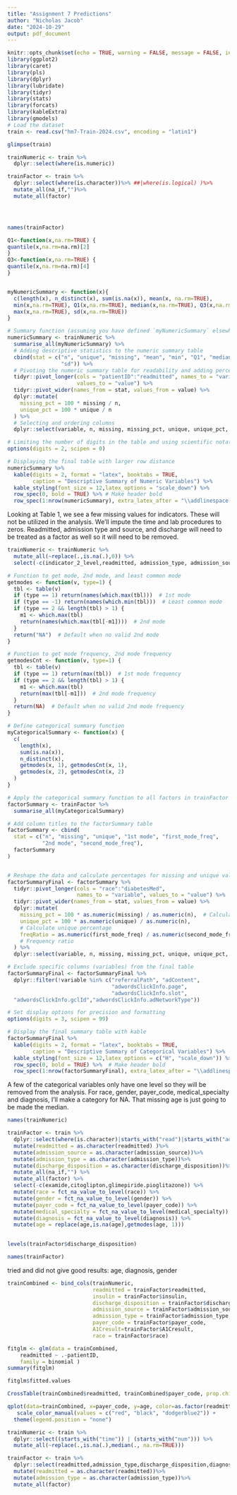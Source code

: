 ```yaml
---
title: "Assignment 7 Predictions"
author: "Nicholas Jacob"
date: "2024-10-29"
output: pdf_document
---
```


```r
knitr::opts_chunk$set(echo = TRUE, warning = FALSE, message = FALSE, include = FALSE)
library(ggplot2)
library(caret)
library(pls)
library(dplyr)
library(lubridate)
library(tidyr)
library(stats)
library(forcats)
library(kableExtra)
library(gmodels)
# Load the dataset
train <- read.csv("hm7-Train-2024.csv", encoding = "latin1")

glimpse(train)

trainNumeric <- train %>% 
  dplyr::select(where(is.numeric))

trainFactor <- train %>% 
  dplyr::select(where(is.character))%>% ##|where(is.logical) )%>%
  mutate_all(na_if,"")%>%
  mutate_all(factor)




names(trainFactor)
```

```r
Q1<-function(x,na.rm=TRUE) {
quantile(x,na.rm=na.rm)[2]
}
Q3<-function(x,na.rm=TRUE) {
quantile(x,na.rm=na.rm)[4]
}


myNumericSummary <- function(x){
  c(length(x), n_distinct(x), sum(is.na(x)), mean(x, na.rm=TRUE),
  min(x,na.rm=TRUE), Q1(x,na.rm=TRUE), median(x,na.rm=TRUE), Q3(x,na.rm=TRUE),
  max(x,na.rm=TRUE), sd(x,na.rm=TRUE))
}
```


```r

# Summary function (assuming you have defined `myNumericSummary` elsewhere in your code)
numericSummary <- trainNumeric %>%
  summarise_all(myNumericSummary) %>%
  # Adding descriptive statistics to the numeric summary table
  cbind(stat = c("n", "unique", "missing", "mean", "min", "Q1", "median", "Q3", "max",
                 "sd")) %>%
  # Pivoting the numeric summary table for readability and adding percentage calculations
  tidyr::pivot_longer(cols = "patientID":"readmitted", names_to = "variable", 
                      values_to = "value") %>%
  tidyr::pivot_wider(names_from = stat, values_from = value) %>%
  dplyr::mutate(
    missing_pct = 100 * missing / n,
    unique_pct = 100 * unique / n
  ) %>%
  # Selecting and ordering columns
  dplyr::select(variable, n, missing, missing_pct, unique, unique_pct, everything())

# Limiting the number of digits in the table and using scientific notation
options(digits = 2, scipen = 0)
```

```r

# Displaying the final table with larger row distance
numericSummary %>%  
  kable(digits = 2, format = "latex", booktabs = TRUE, 
        caption = "Descriptive Summary of Numeric Variables") %>%
  kable_styling(font_size = 12,latex_options = "scale_down") %>%
  row_spec(0, bold = TRUE) %>% # Make header bold
  row_spec(1:nrow(numericSummary), extra_latex_after = "\\addlinespace[0.5em]")
```
Looking at Table 1, we see a few missing values for indicators.  These will not be utilized in the analysis.  We'll impute the time and lab procedures to zeros. Readmitted, admission type and source, and discharge will need to be treated as a factor as well so it will need to be removed.
```r
trainNumeric <- trainNumeric %>%
  mutate_all(~replace(.,is.na(.),0)) %>%
  select(-c(indicator_2_level,readmitted, admission_type, admission_source, discharge_disposition))
```
```r
# Function to get mode, 2nd mode, and least common mode
getmodes <- function(v, type=1) {
  tbl <- table(v)
  if (type == 1) return(names(which.max(tbl)))  # 1st mode
  if (type == -1) return(names(which.min(tbl)))  # Least common mode
  if (type == 2 && length(tbl) > 1) {
    m1 <- which.max(tbl)
    return(names(which.max(tbl[-m1])))  # 2nd mode
  }
  return("NA")  # Default when no valid 2nd mode
}

# Function to get mode frequency, 2nd mode frequency
getmodesCnt <- function(v, type=1) {
  tbl <- table(v)
  if (type == 1) return(max(tbl))  # 1st mode frequency
  if (type == 2 && length(tbl) > 1) {
    m1 <- which.max(tbl)
    return(max(tbl[-m1]))  # 2nd mode frequency
  }
  return(NA)  # Default when no valid 2nd mode frequency
}
```

```r
# Define categorical summary function
myCategoricalSummary <- function(x) {
  c(
    length(x),
    sum(is.na(x)),
    n_distinct(x),
    getmodes(x, 1), getmodesCnt(x, 1),
    getmodes(x, 2), getmodesCnt(x, 2)
  )
}

# Apply the categorical summary function to all factors in trainFactor
factorSummary <- trainFactor %>%
  summarise_all(myCategoricalSummary)

# Add column titles to the factorSummary table
factorSummary <- cbind(
  stat = c("n", "missing", "unique", "1st mode", "first_mode_freq",
           "2nd mode", "second_mode_freq"),
  factorSummary
)


# Reshape the data and calculate percentages for missing and unique values
factorSummaryFinal <- factorSummary %>%
  tidyr::pivot_longer(cols = "race":"diabetesMed", 
                      names_to = "variable", values_to = "value") %>%
  tidyr::pivot_wider(names_from = stat, values_from = value) %>%
  dplyr::mutate(
    missing_pct = 100 * as.numeric(missing) / as.numeric(n),  # Calculate missing percentage
    unique_pct = 100 * as.numeric(unique) / as.numeric(n),  
    # Calculate unique percentage
    freqRatio = as.numeric(first_mode_freq) / as.numeric(second_mode_freq)  
    # Frequency ratio
  ) %>%
  dplyr::select(variable, n, missing, missing_pct, unique, unique_pct, freqRatio, everything())

# Exclude specific columns (variables) from the final table
factorSummaryFinal <- factorSummaryFinal %>%
  dplyr::filter(!variable %in% c("referralPath", "adContent", 
                                 "adwordsClickInfo.page", 
                                 "adwordsClickInfo.slot", 
  "adwordsClickInfo.gclId","adwordsClickInfo.adNetworkType"))

# Set display options for precision and formatting
options(digits = 3, scipen = 99)
```

```r
# Display the final summary table with kable
factorSummaryFinal %>% 
  kable(digits = 2, format = "latex", booktabs = TRUE, 
        caption = "Descriptive Summary of Categorical Variables") %>%
  kable_styling(font_size = 12,latex_options = c("H", "scale_down")) %>%
  row_spec(0, bold = TRUE) %>%  # Make header bold
  row_spec(1:nrow(factorSummaryFinal), extra_latex_after = "\\addlinespace[0.25em]") 

```
 A few of the categorical variables only have one level so they will be removed from the analysis.  For race, gender, payer_code, medical_specialty and diagnosis, I'll make a category for NA.  That missing age is just going to be made the median.
```r
names(trainNumeric)
```
```r


trainFactor <- train %>% 
  dplyr::select(where(is.character)|starts_with("read")|starts_with("admis")|starts_with("discha"))%>% 
  mutate(readmitted = as.character(readmitted) )%>%
  mutate(admission_source = as.character(admission_source))%>%
  mutate(admission_type = as.character(admission_type))%>%
  mutate(discharge_disposition = as.character(discharge_disposition))%>%
  mutate_all(na_if,"") %>%
  mutate_all(factor) %>%
  select(-c(examide,citoglipton,glimepiride.pioglitazone)) %>%
  mutate(race = fct_na_value_to_level(race)) %>%
  mutate(gender = fct_na_value_to_level(gender)) %>%
  mutate(payer_code = fct_na_value_to_level(payer_code)) %>%
  mutate(medical_specialty = fct_na_value_to_level(medical_specialty)) %>%
  mutate(diagnosis = fct_na_value_to_level(diagnosis)) %>%
  mutate(age = replace(age,is.na(age),getmodes(age, 1)))
  
```
```r
levels(trainFactor$discharge_disposition) 
```
 

```r
names(trainFactor)
```

tried and did not give good results: age, diagnosis, gender

```r
trainCombined <- bind_cols(trainNumeric,
                           readmitted = trainFactor$readmitted, 
                           insulin = trainFactor$insulin,
                           discharge_disposition = trainFactor$discharge_disposition, 
                           admission_source = trainFactor$admission_source,
                           admission_type = trainFactor$admission_type,
                           payer_code = trainFactor$payer_code, 
                           A1Cresult=trainFactor$A1Cresult,
                           race = trainFactor$race)

fitglm <- glm(data = trainCombined, 
    readmitted ~ .-patientID, 
    family = binomial )
summary(fitglm)

```
```r
fitglm$fitted.values
```


```r

CrossTable(trainCombined$readmitted, trainCombined$payer_code, prop.chisq=F, prop.t=F, prop.c=F, prop.r =F)
```

```r
qplot(data=trainCombined, x=payer_code, y=age, color=as.factor(readmitted), size=2) +
   scale_color_manual(values = c("red", "black", "dodgerblue2")) + 
  theme(legend.position = "none")


```
```r
trainNumeric <- train %>% 
  dplyr::select((starts_with("time")) | (starts_with("num"))) %>%
  mutate_all(~replace(.,is.na(.),median(., na.rm=TRUE)))

trainFactor <- train %>% 
  dplyr::select(readmitted,admission_type,discharge_disposition,diagnosis,diabetesMed,glipizide)%>%
  mutate(readmitted = as.character(readmitted))%>%
  mutate(admission_type = as.character(admission_type))%>%
  mutate_all(factor) 
```
